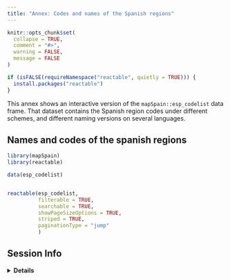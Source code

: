```yaml
---
title: "Annex: Codes and names of the Spanish regions"
---
```


```r
knitr::opts_chunk$set(
  collapse = TRUE,
  comment = "#>",
  warning = FALSE,
  message = FALSE
)

if (isFALSE(requireNamespace("reactable", quietly = TRUE))) {
  install.packages("reactable")
}

```


This annex shows an interactive version of the `mapSpain::esp_codelist` 
data frame. That dataset contains the Spanish region codes under different schemes, 
and different naming versions on several languages.

## Names and codes of the spanish regions


```r

library(mapSpain)
library(reactable)

data(esp_codelist)


reactable(esp_codelist,
          filterable = TRUE,
          searchable = TRUE,
          showPageSizeOptions = TRUE,
          striped = TRUE,
          paginationType = "jump"
          )

```



## Session Info

<details>
  <summary><strong>Details</strong></summary>
```r
sessionInfo()

```
</details>

